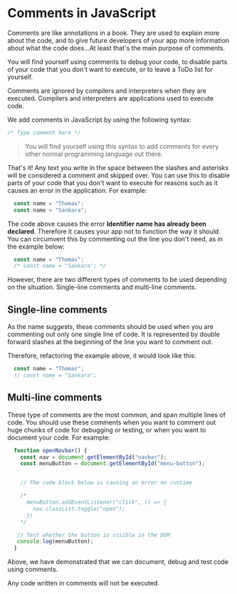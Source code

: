 
# Comments in JavaScript

Comments are like annotations in a book. They are used to explain more about the code, and to give future developers of your app more information about what the code does...At least that's the main purpose of comments.

You will find yourself using comments to debug your code, to disable parts of your code that you don't want to execute, or to leave a ToDo list for yourself.

Comments are ignored by compilers and interpreters when they are executed. Compilers and interpreters are applications used to execute code.

We add comments in JavaScript by using the following syntax:

```javascript
/* Type comment here */
```

> You will find yourself using this syntax to add comments for every other normal programming language out there.

That's it! Any text you write in the space between the slashes and asterisks will be considered a comment and skipped over. You can use this to disable parts of your code that you don't want to execute for reasons such as it causes an error in the application. For example:

``` javascript
  const name = "Thomas";
  const name = "Sankara";
```

The code above causes the error **Identifier name has already been declared**. Therefore it causes your app not to function the way it should. You can circumvent this by commenting out the line you don't need, as in the example below:

``` javascript
  const name = "Thomas";
  /* const name = "Sankara"; */
```

However, there are two different types of comments to be used depending on the situation. Single-line comments and multi-line comments.

## Single-line comments

As the name suggests, these comments should be used when you are commenting out only one single line of code. It is represented by double forward slashes at the beginning of the line you want to comment out.

Therefore, refactoring the example above, it would look like this:

``` javascript
  const name = "Thomas";
  // const name = "Sankara";
```

## Multi-line comments

These type of comments are the most common, and span multiple lines of code. You should use these comments when you want to comment out huge chunks of code for debugging or testing, or when you want to document your code. For example:

``` javascript
  function openNavbar() {
    const nav = document.getElementById("navbar");
    const menuButton = document.getElementById("menu-button");


    // The code block below is causing an error on runtime

    /* 
      menuButton.addEventListener("click", () => {
        nav.classList.toggle("open");
      })
    */

   // Test whether the button is visible in the DOM
   console.log(menuButton);
  }
```

Above, we have demonstrated that we can document, debug and test code using comments.

<Callout type="info">
  Any code written in comments will not be executed.
</Callout>